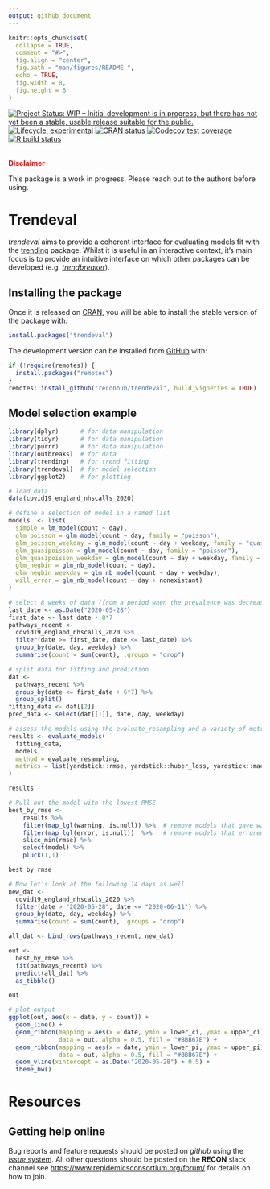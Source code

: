 ```yaml
---
output: github_document
---
```


<!-- README.md is generated from README.Rmd. Please edit that file -->

```r
knitr::opts_chunk$set(
  collapse = TRUE,
  comment = "#>",
  fig.align = "center",
  fig.path = "man/figures/README-",
  echo = TRUE,
  fig.width = 8,
  fig.height = 6
)

```

<!-- badges: start -->
[![Project Status: WIP – Initial development is in progress, but there has not yet been a stable, usable release suitable for the public.](https://www.repostatus.org/badges/latest/wip.svg)](https://www.repostatus.org/#wip)
[![Lifecycle: experimental](https://img.shields.io/badge/lifecycle-experimental-orange.svg)](https://www.tidyverse.org/lifecycle/#experimental)
[![CRAN status](https://www.r-pkg.org/badges/version/trendeval)](https://CRAN.R-project.org/package=trendeval)
[![Codecov test coverage](https://codecov.io/gh/reconhub/trendeval/branch/master/graph/badge.svg)](https://codecov.io/gh/reconhub/trendeval?branch=master)
[![R build status](https://github.com/reconhub/trendeval/workflows/R-CMD-check/badge.svg)](https://github.com/reconhub/trendeval/actions)
<!-- badges: end -->

<br>
**<span style="color: red;">Disclaimer</span>**

This package is a work in progress. Please reach out to the
authors before using.

# Trendeval

*trendeval* aims to provide a coherent interface for evaluating models fit with
the [trending](https://github.com/reconhub/trending) package. Whilst it
is useful in an interactive context, it's main focus is to provide an intuitive
interface on which other packages can be developed 
(e.g. [*trendbreaker*](https://github.com/reconhub/trendbreaker)).

## Installing the package

Once it is released on [CRAN](https://CRAN.R-project.org), you will be able to
install the stable version of the package with:

```r
install.packages("trendeval")
```

The development version can be installed from [GitHub](https://github.com/) with:

```r
if (!require(remotes)) {
  install.packages("remotes")
}
remotes::install_github("reconhub/trendeval", build_vignettes = TRUE)
```

## Model selection example
```r
library(dplyr)      # for data manipulation
library(tidyr)      # for data manipulation
library(purrr)      # for data manipulation
library(outbreaks)  # for data
library(trending)   # for trend fitting
library(trendeval)  # for model selection
library(ggplot2)    # for plotting

# load data
data(covid19_england_nhscalls_2020)

# define a selection of model in a named list
models  <- list(
  simple = lm_model(count ~ day),
  glm_poisson = glm_model(count ~ day, family = "poisson"),
  glm_poisson_weekday = glm_model(count ~ day + weekday, family = "quasipoisson"),
  glm_quasipoisson = glm_model(count ~ day, family = "poisson"),
  glm_quasipoisson_weekday = glm_model(count ~ day + weekday, family = "quasipoisson"),
  glm_negbin = glm_nb_model(count ~ day),
  glm_negbin_weekday = glm_nb_model(count ~ day + weekday),
  will_error = glm_nb_model(count ~ day + nonexistant)
)

# select 8 weeks of data (from a period when the prevalence was decreasing)
last_date <- as.Date("2020-05-28")
first_date <- last_date - 8*7
pathways_recent <-
  covid19_england_nhscalls_2020 %>%
  filter(date >= first_date, date <= last_date) %>%
  group_by(date, day, weekday) %>%
  summarise(count = sum(count), .groups = "drop")

# split data for fitting and prediction
dat <-
  pathways_recent %>%
  group_by(date <= first_date + 6*7) %>%
  group_split()
fitting_data <- dat[[2]]
pred_data <- select(dat[[1]], date, day, weekday)

# assess the models using the evaluate_resampling and a variety of metrics
results <- evaluate_models(
  fitting_data, 
  models,
  method = evaluate_resampling,
  metrics = list(yardstick::rmse, yardstick::huber_loss, yardstick::mae)
)

results

# Pull out the model with the lowest RMSE
best_by_rmse <- 
    results %>% 
    filter(map_lgl(warning, is.null)) %>%  # remove models that gave warnings
    filter(map_lgl(error, is.null))  %>%   # remove models that errored
    slice_min(rmse) %>% 
    select(model) %>% 
    pluck(1,1)

best_by_rmse

# Now let's look at the following 14 days as well
new_dat <-
  covid19_england_nhscalls_2020 %>% 
  filter(date > "2020-05-28", date <= "2020-06-11") %>% 
  group_by(date, day, weekday) %>%
  summarise(count = sum(count), .groups = "drop")

all_dat <- bind_rows(pathways_recent, new_dat)

out <- 
  best_by_rmse %>%  
  fit(pathways_recent) %>% 
  predict(all_dat) %>%  
  as_tibble()

out

# plot output
ggplot(out, aes(x = date, y = count)) +
  geom_line() +
  geom_ribbon(mapping = aes(x = date, ymin = lower_ci, ymax = upper_ci),
              data = out, alpha = 0.5, fill = "#BBB67E") +
  geom_ribbon(mapping = aes(x = date, ymin = lower_pi, ymax = upper_pi),
              data = out, alpha = 0.5, fill = "#BBB67E") +
  geom_vline(xintercept = as.Date("2020-05-28") + 0.5) +
  theme_bw()
```

# Resources

## Getting help online

Bug reports and feature requests should be posted on *github* using the 
[*issue* system](https://github.com/reconhub/trendeval/issues). All other
questions should be posted on the **RECON** slack channel see
<https://www.repidemicsconsortium.org/forum/> for details on how to join.
  
